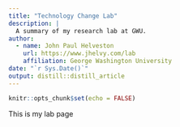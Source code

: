 ```yaml
---
title: "Technology Change Lab"
description: |
  A summary of my research lab at GWU.
author:
  - name: John Paul Helveston
    url: https://www.jhelvy.com/lab
    affiliation: George Washington University
date: "`r Sys.Date()`"
output: distill::distill_article
---
```


```r
knitr::opts_chunk$set(echo = FALSE)
```

This is my lab page
